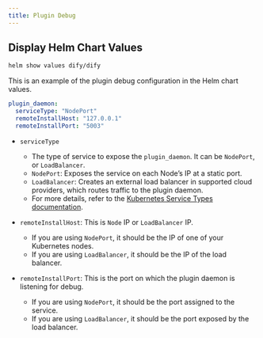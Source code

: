 ```yaml
---
title: Plugin Debug
---
```


## Display Helm Chart Values

```bash
helm show values dify/dify
```

This is an example of the plugin debug configuration in the Helm chart values.
```yaml
plugin_daemon:
  serviceType: "NodePort"
  remoteInstallHost: "127.0.0.1"
  remoteInstallPort: "5003"
```

- `serviceType`
  - The type of service to expose the `plugin_daemon`. It can be `NodePort`, or `LoadBalancer`.
  - `NodePort`: Exposes the service on each Node’s IP at a static port.
  - `LoadBalancer`: Creates an external load balancer in supported cloud providers, which routes traffic to the plugin daemon.
  - For more details, refer to the [Kubernetes Service Types documentation](https://kubernetes.io/docs/concepts/services-networking/service/#publishing-services-service-types).

- `remoteInstallHost`: This is `Node` IP or `LoadBalancer` IP.
  - If you are using `NodePort`, it should be the IP of one of your Kubernetes nodes.
  - If you are using `LoadBalancer`, it should be the IP of the load balancer.

- `remoteInstallPort`: This is the port on which the plugin daemon is listening for debug.
  - If you are using `NodePort`, it should be the port assigned to the service.
  - If you are using `LoadBalancer`, it should be the port exposed by the load balancer.